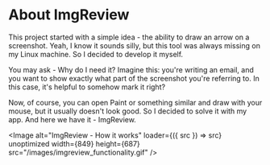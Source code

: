 
# About ImgReview

This project started with a simple idea - the ability to draw an arrow on a screenshot.
Yeah, I know it sounds silly, but this tool was always missing on my Linux machine.
So I decided to develop it myself.

You may ask - Why do I need it?
Imagine this: you're writing an email, and you want to show exactly what part of the screenshot you're referring to.
In this case, it's helpful to somehow mark it right?

Now, of course, you can open Paint or something similar and draw with your mouse, but it usually doesn't look good.
So I decided to solve it with my app.
And here we have it - ImgReview.

<Image
  alt="ImgReview - How it works"
  loader={({ src }) => src}
  unoptimized
  width={849}
  height={687}
  src="/images/imgreview_functionality.gif"
/>


